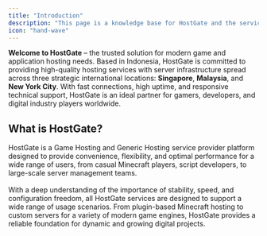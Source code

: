 ```yaml
---
title: "Introduction"
description: "This page is a knowledge base for HostGate and the services it offers."
icon: "hand-wave"
---
```


**Welcome to HostGate** – the trusted solution for modern game and application hosting needs. Based in Indonesia, HostGate is committed to providing high-quality hosting services with server infrastructure spread across three strategic international locations: **Singapore**, **Malaysia**, and **New York City**. With fast connections, high uptime, and responsive technical support, HostGate is an ideal partner for gamers, developers, and digital industry players worldwide.

## What is HostGate?
HostGate is a Game Hosting and Generic Hosting service provider platform designed to provide convenience, flexibility, and optimal performance for a wide range of users, from casual Minecraft players, script developers, to large-scale server management teams.<br/><br/>
With a deep understanding of the importance of stability, speed, and configuration freedom, all HostGate services are designed to support a wide range of usage scenarios. From plugin-based Minecraft hosting to custom servers for a variety of modern game engines, HostGate provides a reliable foundation for dynamic and growing digital projects.